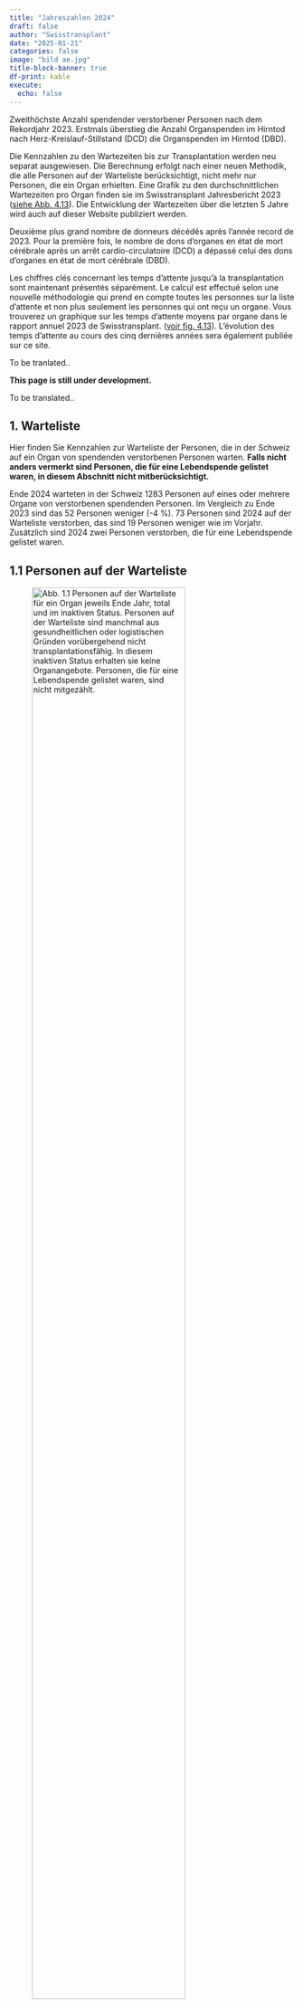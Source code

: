```yaml
---
title: "Jahreszahlen 2024"
draft: false
author: "Swisstransplant"
date: "2025-01-21"
categories: false
image: "bild ae.jpg"
title-block-banner: true
df-print: kable
execute:
  echo: false
---
```


::: {.content-visible when-profile="de"}
Zweithöchste Anzahl spendender verstorbener Personen nach dem Rekordjahr 2023. Erstmals überstieg die Anzahl Organspenden im Hirntod nach Herz-Kreislauf-Stillstand (DCD) die Organspenden im Hirntod (DBD).

::: {.callout-warning title="Hinweis"}
Die Kennzahlen zu den Wartezeiten bis zur Transplantation werden neu separat ausgewiesen. Die Berechnung erfolgt nach einer neuen Methodik, die alle Personen auf der Warteliste berücksichtigt, nicht mehr nur Personen, die ein Organ erhielten. Eine Grafik zu den durchschnittlichen Wartezeiten pro Organ finden sie im Swisstransplant Jahresbericht 2023 ([siehe Abb. 4.13](https://www.swisstransplant.org/fileadmin/user_upload/Bilder/Home/Organ-_und_Gewebespende/Fakten_und_Zahlen/Jahreszahlen/2023_ersetzt/Abb_4.13_2023_DE.jpg){target="_blank"}). Die Entwicklung der Wartezeiten über die letzten 5 Jahre wird auch auf dieser Website publiziert werden.
:::

:::

::: {.content-visible when-profile="fr"}
Deuxième plus grand nombre de donneurs décédés après l'année record de 2023. Pour la première fois, le nombre de dons d'organes en état de mort cérébrale après un arrêt cardio-circulatoire (DCD) a dépassé celui des dons d'organes en état de mort cérébrale (DBD).

::: {.callout-warning title="Remarque"}
Les chiffres clés concernant les temps d'attente jusqu’à la transplantation sont maintenant présentés séparément. Le calcul est effectué selon une nouvelle méthodologie qui prend en compte toutes les personnes sur la liste d'attente et non plus seulement les personnes qui ont reçu un organe. Vous trouverez un graphique sur les temps d'attente moyens par organe dans le rapport annuel 2023 de Swisstransplant. ([voir fig. 4.13](https://www.swisstransplant.org/fileadmin/user_upload/Bilder/Home/Organ-_und_Gewebespende/Fakten_und_Zahlen/Jahreszahlen/2023_ersetzt/FR_2023/Ill_4.13_2023_FR.jpg){target="_blank"}). L'évolution des temps d'attente au cours des cinq dernières années sera également publiée sur ce site.
:::

:::

::: {.content-visible when-profile="en"}
To be tranlated..

::: {.callout-warning title="Please note"}
**This page is still under development.**
:::

::: {.callout-warning title="Please note"}
To be translated..
:::

:::

::: {.content-visible when-profile="de"}
# 1. Warteliste

Hier finden Sie Kennzahlen zur Warteliste der Personen, die in der Schweiz auf ein Organ von spendenden verstorbenen Personen warten. **Falls nicht anders vermerkt sind Personen, die für eine Lebendspende gelistet waren, in diesem Abschnitt nicht mitberücksichtigt.**

::: {.callout-tip title="Das Wichtigste in Kürze"}
Ende 2024 warteten in der Schweiz 1283 Personen auf eines oder mehrere Organe von verstorbenen spendenden Personen. Im Vergleich zu Ende 2023 sind das 52 Personen weniger (-4 %). 73 Personen sind 2024 auf der Warteliste verstorben, das sind 19 Personen weniger wie im Vorjahr. Zusätzlich sind 2024 zwei Personen verstorben, die für eine Lebendspende gelistet waren.
:::

## 1.1 Personen auf der Warteliste

![**Abb. 1.1** Personen auf der Warteliste für ein Organ jeweils Ende Jahr, total und im inaktiven Status. Personen auf der Warteliste sind manchmal aus gesundheitlichen oder logistischen Gründen vorübergehend nicht transplantationsfähig. In diesem inaktiven Status erhalten sie keine Organangebote. Personen, die für eine Lebendspende gelistet waren, sind nicht mitgezählt.](Fig1.1-de.png){width=80%}

<br>

|Indikator                                   |Letztes Jahr     | Veränderung zum Vorjahr        |
|--------------------------------------------|----------------:|-------------------------------:|
|Anzahl Personen auf der Warteliste          |1283             |-52 Personen (-4 %)             |
|Anteil inaktive                             |49 %             |-3 Prozentpunkte                |

::: {.callout-note title="Lesebeispiel"}
Ende 2024 warteten in der Schweiz 1283 Personen auf eines oder mehrere Organe von verstorbenen spendenden Personen. Im Vergleich zum Vorjahr sind das 52 Personen weniger (-4 %). Knapp die Hälfte (49 %) der Personen auf der Warteliste war im inaktiven Status.
:::

## 1.2 Personen auf der Warteliste nach Organ

![**Abb. 1.2** Personen auf der Warteliste für ein Organ jeweils Ende Jahr, total und nach Organ. Personen, die auf mehr als ein Organ warten, sind bei der Gruppe «Multiorgan» dazugezählt. Personen, die für eine Lebendspende gelistet waren, sind nicht mitgezählt.](Fig1.2-de.png){width=80%}

<br>

|Indikator                                       |Letztes Jahr     |    Veränderung zum Vorjahr   |
|------------------------------------------------|----------------:|-----------------------------:|
|Anzahl Personen auf der Warteliste (alle)       |1283             |-52 (-4 %)                    |           
|Multiorgan                                      |34               |-8 (-19 %)                    |
|Herz                                            |44               |+2 (+5 %)                     |
|Lunge                                           |28               |-18 (-39 %)                   |
|Leber                                           |289              |+21 (+8 %)                    |
|Niere                                           |871              |-52 (-6 %)                    |
|Pankreas/Inselzellen                            |17               |+3 (+21 %)                    |
|Dünndarm                                        |0                |+/-0                          |


::: {.callout-note title="Lesebeispiel"}
Von den 1283 Personen auf der Warteliste wartete die grosse Mehrheit auf eine Niere (871; 68 %) oder eine Leber <br />(289; 23 %). 34 Personen warteten auf mehr als ein Organ.
:::

## 1.3 Ereignisse auf der Warteliste

![**Abb. 1.3** Transplantierte Personen und Personen, die auf der Warteliste verstorben sind. Personen, die für eine Lebendspende gelistet waren beziehungsweise eine Lebendspende erhielten, sind nicht mitgezählt. * Zusätzlich sind 2024 zwei Personen verstorben, die für eine Lebendspende gelistet waren.](Fig1.3-de.png){width=80%}

<br>

|Indikator                              |Letztes Jahr        |Veränderung zum Vorjahr            |
|---------------------------------------|-------------------:|----------------------------------:|
|Anzahl transplantierte Personen        |522                 |-43 (-8 %)                         |
|Anzahl verstorbene Personen            |73                  |-19 (-21 %)                         |


::: {.callout-note title="Lesebeispiel"}
Im letzten Jahr erhielten in der Schweiz 522 Personen eines oder mehrere Organe aus einer Organspende nach dem Tod. 73 Personen sind auf der Warteliste verstorben, 19 weniger (-21 %) wie im Vorjahr. Zusätzlich sind 2024 zwei Personen verstorben, die für eine Lebendspende gelistet waren.
:::

:::

::: {.content-visible when-profile="fr"}
# 1. Liste d'attente

Vous trouverez ici les chiffres clés sur la liste d'attente des personnes en attente d'un organe en Suisse. **Sauf mention contraire, les personnes listées pour un don de donneur vivant ne sont pas prises en compte dans cette section.**

::: {.callout-tip title="L'essentiel en bref"}
Fin 2024, 1283 personnes attendaient en Suisse un ou plusieurs organes de donneurs décédés. Par rapport à la fin du 2023, cela représente 52 personnes de moins (-4 %). 73 personnes sont décédées en 2024 sur la liste d'attente, soit 19 personnes de moins que l'année précédente. En outre, deux personnes listées pour un don de donneur vivant sont décédées en 2024.
:::

## 1.1 Personnes en liste d'attente

![**Fig. 1.1** Personnes en liste d'attente pour un organe à la fin de chaque année, au total et en statut inactif. Parfois, les personnes sur la liste d’attente ne peuvent temporairement pas bénéficier d’une transplantation pour des raisons de santé ou de logistique. Dans cet état inactif, elles ne reçoivent pas d'offres d’organes. Les personnes listées pour un don de donneur vivant ne sont pas inclus.](Fig1.1-fr.png){width=80%}

<br>

|Indicateur                                  |Dernière année   |Changement par rapport à l'année précédente         |
|--------------------------------------------|----------------:|---------------------------------------------------:|
|Nombre de patients en liste d'attente       |1283             |-52  patients (-4 %)                                |
|Part dans état inactif                      |49 %             |-3 points de pourcentage                          |


::: {.callout-note title="Exemple de lecture"}
A la fin du 2024, 1283 personnes attendaient en Suisse un ou plusieurs organes de donneurs décédés. Par rapport à l'année précédente, cela représente 52 personnes de moins (-4 %). Près de la moitié (49 %) des personnes sur la liste d'attente était classé en inactif.
:::

## 1.2 Personnes en liste d'attente par organe

![**Fig. 1.2** Personnes en liste d'attente pour un organe à la fin de chaque année, au total et par organe. Les personnes en attente de plus d'un organe sont comptées dans le groupe « multi-organes ». Les personnes listées pour un don de donneur vivant ne sont pas inclus.](Fig1.2-fr.png){width=80%}

<br>


|Indicateur                                  |Dernière année        |Changement par rapport à l'année précédente    |
|--------------------------------------------|---------------------:|----------------------------------------------:|
|Nombre de patients en liste d'attente       |1283                  |-52 (-4 %)                                     |
|Multi-organes                               |34                    |-8 (-19 %)                                     |
|Cœur                                        |44                    |+2 (+5 %)                                      |
|Poumons                                     |28                    |-18 (-39 %)                                    |
|Foie                                        |289                   |+21 (+8 %)                                     |
|Rein                                        |871                   |-52 (-6 %)                                     |
|Pancréas/îlots de Langerhans                |17                    |+3 (+21 %)                                     |
|Intestin grêle                              |0                     |+/- 0                                          |


::: {.callout-note title="Exemple de lecture"}
Sur les 1283 patients en liste d'attente, la grande majorité attendait un rein (871; 68 %) ou un foie (289; 23 %). 34 patients attendaient plus d'un organe.
:::

## 1.3 Événements sur la liste d'attente

![**Fig. 1.3** Patients transplantés et patients décédés sur la liste d'attente. Les patients qui étaient sur la liste pour un don de donneur vivant ou qui ont reçu un don de donneur vivant ne sont pas inclus. * En outre, deux personnes listées pour un don de donneur vivant sont décédées en 2024.](Fig1.3-fr.png){width=80%}

|Indicateur                          |Dernière année                 |Changement par rapport à l'année précédente  |
|------------------------------------|------------------------------:|--------------------------------------------:|
|Nombre de patients transplantés     |522                            |-43 (-8 %)                                   |
|Nombre de patients décédés          |73*                            |-19 (-21 %)                                   |

<br>

::: {.callout-note title="Exemple de lecture"}
En 2024, 522 patients en Suisse ont reçu un ou plusieurs organes provenant d'un don d'organe après le décès. 73 patients sont décédés sur la liste d'attente, soit 19 de moins (-21 %) que l'année précédente. En outre, deux personnes listées pour un don de donneur vivant sont décédées en 2024.
:::

:::

::: {.content-visible when-profile="en"}
# 1. Wait list

ENTIRE ENGLISH SECTION NEEDS TRANSLATION AND NUMBERS IN TABLES AER NOT UPDATED!!!

Here you will find key figures on the wait list of people in Switzerland waiting for an organ transplant from deceased donors. People who were listed for a living donation are not included in this section.

::: {.callout-tip title="Most important facts in brief"}
To be translated..
:::

## 1.1 People on the wait list

![**Fig. 1.1** Translation to be added..](Fig1.1-en.png){width=80%}

<br>

|Indicator                                   |Current year     |Change on previous year                             |
|--------------------------------------------|----------------:|---------------------------------------------------:|
|Number of patients on wait list             |1326             |-9 patients (-0.7 %)                                |
|Percentage inactive                         |48.8 %           |-1.1 percentage points                              |

## 1.2 People on the wait list by organ

![**Fig. 1.2** Translation to be added..](Fig1.2-en.png){width=80%}

<br>

|Indicator                                   |Current year          |Change on previous year                       |
|--------------------------------------------|---------------------:|---------------------------------------------:|
|Number of patients on wait list:            |1326                  |-9 patients (-0.7 %)                          |
|Multi-Organ                                 |40                    |-2 patients (-4.8 %)                          |
|Heart                                       |43                    |+1 patient (+2.4 %)                           |
|Lung                                        |42                    |-4 patients (-8.7 %)                          |
|Liver                                       |281                   |+13 patients (+4.9 %)                         |
|Kidney                                      |907                   |-16 patients (-1.7 %)                         |
|Pancreas/islets                             |13                    |-1 patient (-7.1 %)                           |
|Small bowel                                 |0                     |+/- 0 patients                                |


## 1.3 Events on the wait list

![**Fig. 1.3** Translation to be added...](Fig1.3-en.png){width=80%}

<br>

|Indicator                                   |Current year           |Change on previous year                        |
|--------------------------------------------|----------------------:|----------------------------------------------:|
|Number of patients transplanted             |102                    |-36 patients (-26.1 %)                         |
|Number of patients deceased                 |27                     |+8 patients (+29.6 %)                          |


::: {.callout-note title="Exemple de lecture"}
In the first quarter of 2024, 102 patients in Switzerland received one or more organs from deceased organ donation. 27 patients died on the waiting list.
:::

:::

::: {.content-visible when-profile="de"}

# 2. Organspende

Hier finden Sie Kennzahlen zur Organspende nach dem Tod und zur Organ-Lebendspende in der Schweiz.

::: {.callout-tip title="Das Wichtigste in Kürze"}
2024 haben in der Schweiz 187 Personen ihre Organe nach dem Tod gespendet. Im Vergleich zu 2023 sind das 13 Personen weniger (-7 %), nach dem Rekordjahr 2023 ist dies jedoch die zweithöchste Zahl spendender verstorbener Personen. Von den 187 spendenden Personen waren 98 (52 %) im Hirntod nach Herz-Kreislauf-Stillstand (DCD). Damit waren erstmals mehr als die Hälfte DCD-Organspenden. 539 Organe von spendenden verstorbenen Personen wurden 2024 in der Schweiz transplantiert, das sind 45 weniger (-8 %) als 2023. Mit 2.7 Organen ist die durchschnittliche Anzahl transplantierter Organe pro spendende verstorbene Person leicht gesunken.
:::

## 2.1 Für eine Organspende nach dem Tod freigegebene Personen

![**Abb. 2.1** In der Schweiz von Swisstransplant für die Organspende nach dem Tod freigegebene verstorbene Personen. Eine Person wird freigegeben, wenn bei aussichtloser Prognose eine Zustimmung zur Organspende vorliegt und sie medizinisch für eine Organspende mindestens eines Organs qualifiziert. «Utilisiert» bedeutet, es konnte mindestens ein Organ transplantiert werden. «Effektiv» bedeutet, ein chirurgischer Eingriff mit der Absicht zur Organentnahme zum Zweck einer Transplantation erfolgte, aber kein Organ konnte transplantiert werden. «Nicht utilisiert» bedeutet, es kam nicht zu einem chirurgischen Eingriff mit der Absicht zur Organentnahme zum Zweck einer Transplantation.](Fig2.1-de.png){width=80%}

<br>

|Indikator                               |Letztes Jahr             |Veränderung zum Vorjahr                       |
|----------------------------------------|------------------------:|---------------------------------------------:|
|Anzahl freigegebene Personen            |213                      |-12 Personen (-5 %)                           |
|Anteil Nicht utilisierte                |12 %                     |+1 Prozentpunkt                              |
|Anteil Effektive                        |6 %                      |-1 Prozentpunkt                              |
|Anteil Utilisierte                      |82 %                     |+/-0 Prozentpunkte                           |


::: {.callout-note title="Lesebeispiel"}
Im letzten Jahr hat Swisstransplant 213 Personen aus der Schweiz für eine Organspende nach dem Tod freigegeben. Das sind 12 Personen weniger als im Rekordjahr 2023. Die Utilisierungsrate betrug wie bereits im Vorjahr 82 %.
:::

## 2.2 Spendende verstorbene Personen

![**Abb. 2.2** Spendende verstorbene Personen in der Schweiz. DBD: Spende im Hirntod, DCD: Spende im Hirntod nach Herz-Kreislauf-Stillstand. Als spendende Person gilt jede verstorbene Person, bei der ein chirurgischer Eingriff mit der Absicht zur Organentnahme zum Zweck einer Transplantation erfolgt ist.](Fig2.2-de.png){width=80%}

<br>

|Indikator                                 |Letztes Jahr        |Veränderung zum Vorjahr       |
|------------------------------------------|-------------------:|-----------------------------:|
|Anzahl spendende Personen (alle)          |187                 |-13 (-7 %)                    |
|DCD                                       |98 (52 %)           |+2 (+2 %)                     |
|DBD                                       |89 (48 %)           |-15 (-14 %)                   |

::: {.callout-note title="Lesebeispiel"}
2024 haben in der Schweiz 187 Personen ihre Organe nach dem Tod gespendet. Im Vergleich zum Rekordjahr 2023 sind das 13 Personen weniger (-7 %). Der Rückgang ist auf weniger Spenden im Hirntod (DBD) zurückzuführen. Von den 187 spendenden verstorbenen Personen waren 98 (52 %) im Hirntod nach Herz-Kreislauf-Stillstand (DCD).
:::

## 2.3 Transplantierte Organe von spendenden verstorbenen Personen

![**Abb. 2.3** In der Schweiz transplantierte Organe von spendenden verstorbenen Person (inklusive aus dem Ausland stammende Organe).](Fig2.3-de.png){width=80%}

<br>

|Indikator                                 |Letztes Jahr         |Veränderung zum Vorjahr     |
|------------------------------------------|--------------------:|---------------------------:|
|Anzahl transplantierte Organe (alle)      |539                  |-45 (-8 %)                  |
|Herz                                      |47                   |-11 (-19 %)                 |
|Lunge                                     |63                   |-8  (-11 %)                 |
|Leber                                     |129                  |-16 (-11 %)                 |
|Niere                                     |287                  |-4 (-1 %)                   |
|Pankreas/Inselzellen                      |13                   |-6 (-32 %)                  |

::: {.callout-note title="Lesebeispiel"}
2024 wurden in der Schweiz 539 Organe von spendenden verstorbenen Person transplantiert. Im Vergleich zum Rekordjahr 2023 sind das 45 Organe weniger (-8 %).
:::

## 2.4 Transplantierte Organe pro spendende verstorbene Person

![**Abb. 2.4** Durchschnittliche Anzahl transplantierte Organe pro spendende verstorbene Person, Mittelwerte (Standardabweichungen). DBD: Spende im Hirntod, DCD: Spende im Hirntod nach Herz-Kreislauf-Stillstand.](Fig2.4-de.png){width=80%}

<br>

|Indikator                                |Letztes Jahr        |Veränderung zum Vorjahr                |
|-----------------------------------------|-------------------:|--------------------------------------:|
|Organe pro spendende Person (alle)       |2.7                 |-0.1                                   |
|DBD                                      |3.3                 |+0.1                                   |
|DCD                                      |2.2                 |-0.2                                   |

::: {.callout-note title="Lesebeispiel"}
2024 wurden in der Schweiz durchschnittlich 2.7 Organe pro spendende verstorbene Person transplantiert. Im Vergleich zum Vorjahr sind das 0.1 Organe weniger.
:::

## 2.5 Spendende lebende Personen

![**Abb. 2.5** Spendende lebende Personen in der Schweiz, total und nach Organ. Bei Lebendspenden entspricht die Anzahl spendender Personen gleich der Anzahl transplantierter Organe.](Fig2.5-de.png){width=80%} 

<br>

|Indikator                                   |Letztes Jahr        |Veränderung zum Vorjahr         |
|--------------------------------------------|-------------------:|-------------------------------:|
|Anzahl spendende Personen (alle)            |115                 |+5 (+5 %)                       |
|Leber                                       |4 (3 %)             |+3                              |
|Niere                                       |111 (97 %)          |+2                              |

::: {.callout-note title="Lesebeispiel"}
2024 haben in der Schweiz 115 lebende Personen eine ihrer Nieren (in 97 % der Fälle) oder einen Teil ihrer Leber (in 3 % der Fälle) gespendet. Das sind 5 Lebendspenden mehr (+5 %) als im Vorjahr.
:::

:::

::: {.content-visible when-profile="fr"}
# 2. Don d'organes
Vous trouverez ici les chiffres clés sur le don d'organes après le décès et le don d'organes de donneurs vivants en Suisse.

::: {.callout-tip title="L'essentiel en bref"}
En 2024, 187 personnes ont fait don de leurs organes après leur décès en Suisse. Ce sont 13 personnes de moins (-7 %) comparé à l'année précédente. Après le record de 2023, il s'agit toutefois du deuxième plus grand nombre de donneurs décédés. Parmi ces 187 donneurs décédés, 98 (52 %) étaient en état de mort cérébrale après un arrêt cardio-circulatoire (DCD). Ainsi, pour la première fois, plus de la moitié étaient des dons d'organes DCD. 539 organes de donneurs décédés ont été transplantés en Suisse en 2024, soit 45 de moins (-8 %) qu'en 2023. Avec 2.7 organes, le nombre moyen d'organes transplantés par donneur décédé a légèrement diminué.
:::

## 2.1 Personnes approuvées à faire un don d'organes après le décès

![**Fig. 2.1** Personnes décédées en Suisse et approuvées par Swisstransplant pour le don d'organes après le décès. Une personne est approuvée si, en cas de pronostic sans espoir, elle a donné son consentement au don d'organes et qu'elle est médicalement qualifiée pour le don d'au moins un organe. « Utilisées » signifie qu'au moins un organe a pu être transplanté. « Effectives » signifie qu'une intervention chirurgicale a eu lieu avec l'intention de prélever un organe en vue d'une transplantation, mais qu'aucun organe n'a pu être transplanté. « Non utilisées » signifie qu'il n'y a pas eu d'intervention chirurgicale dans l’intention d’un prélèvement d’organes aux fins d’une transplantation.](Fig2.1-fr.png){width=80%}

<br>

|Indicateur                               |Dernière année          | Changement par rapport à l'année précédente   |
|-----------------------------------------|-----------------------:|----------------------------------------------:|
|Nombre de personnes approuvées           |213                     |-12 Personen (-5 %)                           |
|Proportion de personnes non utilisées    |12 %                    |+1 point de pourcentage                        |
|Proportion de personnes effectives       |6 %                     |-1 point de pourcentage                        |
|Proportion de personnes utilisées        |82 %                    |+/-0 points de pourcentage                     |

::: {.callout-note title="Exemple de lecture"}
En 2024, Swisstransplant a approuvé 213 personnes en Suisse pour un don d'organe après le décès. C'est 12 personnes de moins que lors de l'année record de 2023. Le taux d'utilisation était de 82 %, comme l'année précédente.
:::

## 2.2 Donneurs décédés

![**Fig. 2.2** 	Donneurs décédés en Suisse. DBD: don en état de mort cérébrale, DCD: don en état de mort cérébrale après un arrêt cardio-circulatoire. Est considérée comme donneur toute personne décédée qui a subi une intervention chirurgicale dans l’intention d’un prélèvement d’organes aux fins d’une transplantation.](Fig2.2-fr.png){width=80%}

<br>

|Indicateur                                  |Dernière année         |Changement par rapport à l'année précédente   |
|--------------------------------------------|----------------------:|---------------------------------------------:|
|Nombre de donneurs (tous)                   |187                    |-13 (-7 %)                                    |
|DCD                                         |98 (52 %)              |+2 (+2 %)                                     |
|DBD                                         |89 (48 %) 	           |-15 (-14 %)                                   |


::: {.callout-note title="Exemple de lecture"}
En 2024, 187 personnes ont fait don de leurs organes après leur décès en Suisse. Par rapport à l'année record 2023, cela représente 13 personnes de moins (-7 %). Cette réduction s'explique par une diminution du nombre de dons en état de mort cérébrale (DBD). Parmi les 187 donneurs décédés, 98 (52 %) étaient en état de mort cérébrale après un arrêt cardio-circulatoire (DCD).
:::

## 2.3 Organes transplantés de donneurs décédés

![**Fig 2.3** Organes transplantés en Suisse de donneurs décédés (incluant les organes provenant de l'étranger), total et par organe.](Fig2.3-fr.png){width=80%}

<br>

|Indicateur                                  |Dernière année         |Changement par rapport au trimestre précédent |
|--------------------------------------------|----------------------:|---------------------------------------------:|
|Nombre d'organes transplantés (tous)        |539                    |-45 (-8 %)                                    |
|Cœur                                        |47                     |-11 (-19 %)                                   |
|Poumons                                     |63                     |-8 (-11 %)                                    |
|Foie                                        |129                    |-16 (-11 %)                                   |
|Reins                                       |287                    |-4 (-1 %)                                     |
|Pancréas/îlots de Langerhans                |13                     |-6 (-32 %)                                    |

::: {.callout-note title="Exemple de lecture"}
En 2024, 539 organes ont été transplantés en Suisse de donneurs décédés. Par rapport à l'année record 2023, cela représente 45 organes de moins (-8 %).
:::

## 2.4 Organes transplantés par donneur décédé

![**Fig 2.4** Nombre d’organes transplantés par donneur décédé (moyenne et écart-type). DBD: don en état de mort cérébrale, DCD: don en état de mort cérébrale après un arrêt cardio-circulatoire.](Fig2.4-fr.png){width=80%}

<br>

|Indicateur                               |Dernière année      |Changement par rapport à l'année précédente   |
|-----------------------------------------|-------------------:|---------------------------------------------:|
|Organes par donneur (tous)               |2.7                 |-0.1                                   |
|DBD                                      |3.3                 |+0.1                                   |
|DCD                                      |2.2                 |-0.2                                   |


::: {.callout-note title="Exemple de lecture"}
En 2024, 2.7 organes ont été transplantés en moyenne en Suisse par donneur décédé. Par rapport à l'année précédente, cela représente 0.1 organes de moins.
:::

## 2.5 Donneurs vivants

![**Fig 2.5** Donneurs vivants en Suisse, au total et par organe. Pour les dons de donneurs vivants, le nombre de donneurs est égal au nombre d'organes transplantés.](Fig2.5-fr.png){width=80%}

<br>

|Indicateur                                  |Dernière année       |Changement par rapport à l'année précédente   |
|--------------------------------------------|--------------------:|---------------------------------------------:|
|Nombre de donneurs vivants (tous)           |115                  |+5 (+5 %)                                     |
|Foie                                        |4 (3 %)              |+3                                            |
|Rein                                        |111 (97 %)           |+2                                            |

::: {.callout-note title="Exemple de lecture"}
Au cours de l'année dernière, 115 personnes vivantes en Suisse ont fait don d'un de leurs reins (dans 97 % des cas) ou d’une partie de leur foie (dans 3 % des cas). Cela représente 5 don d'organes par des personnes vivantes de plus (+5 %) que l'année précédente.
:::

:::

::: {.content-visible when-profile="en"}
# 2. Organ donation

ENTIRE ENGLISH SECTION NEEDS TRANSLATION AND NUMBERS IN TABLES AER NOT UPDATED!!!

## 2.1 People approved for deceased organ donation

![**Fig. 2.1** Translation...](Fig2.1-en.png){width=80%}

## 2.2 Deceased donors

![**Fig. 2.2** Translation...](Fig2.2-en.png){width=80%}

## 2.3 Organs transplanted from deceased donors

![**Fig. 2.3** Organs transplanted in Switzerland from deceased donors, including organs from deceased donors abroad.](Fig2.3-en.png){width=80%}

## 2.4 Organs transplanted per deceased donor

![**Fig. 2.4** Translation needed...](Fig2.4-en.png){width=80%}

## 2.5 Living donors

![**Fig 2.5** Translation to be added...](Fig2.5-en.png){width=80%}

:::

::: {.content-visible when-profile="de"}
# 3. Transplantationen

Hier finden Sie Kennzahlen zu Personen, die ein Organ von einer spendenden verstorbenen Person erhielten. Einerseits sind dies Personen in der Schweiz, die ein Organ von einer spendenden verstorbenen Person aus der Schweiz oder aus dem Ausland erhielten. Andererseits sind dies Personen im Ausland, die ein Organ von einer verstorbenen Person aus der Schweiz erhielten, wenn in der Schweiz für ein Organ keine passende Person gefunden werden konnte. Kennzahlen zur Lebendspende von Niere und Leber finden Sie unter 2.5.

::: {.callout-tip title="Das Wichtigste in Kürze"}
2024 erhielten in der Schweiz 522 Personen eines oder mehrere Organe von spendenen verstorbenen Personen. Im Vergleich zum Rekordjahr 2023 sind das 43 Transplantationen weniger (-8 %). Von den 522 Personen erhielten 50 Personen ein Organ aus dem Ausland.
:::

## 3.1 In der Schweiz transplantierte Personen

![**Abb. 3.1** Transplantierte Personen in der Schweiz, die ein Organ von einer spendenden verstorbenen Person erhielten, total und nach Art der Transplantation. «Multiorgan» bedeutet, eine Person erhielt mehr als ein Organ gleichzeitig. Organe von spendenden verstorbenen Personen aus dem Ausland sind miteingerechnet, Organe aus Lebendspenden sind nicht miteingerechnet.](Fig3.1-de.png){width=80%}

<br>

|Indikator                                    |Letztes Jahr          |Veränderung zum Vorjahr                 |
|---------------------------------------------|---------------------:|---------------------------------------:|
|Anzahl transplantierte Personen (alle)       |522                   |-43 (-8 %)                              |
|Multiorgan                                   |14                    |-5 (-26 %)                              |
|Herz                                         |47                    |-11 (-19 %)                              |
|Lunge                                        |63                    |-8 (-11 %)                              |
|Leber                                        |126                   |-13 (-9 %)                              |
|Niere                                        |270                   |-2 (-1 %)                               |
|Pankreas/Inselzellen                         |2                     |-4 (-67 %)                              |


::: {.callout-note title="Lesebeispiel"}
2024 erhielten in der Schweiz 522 Personen eines oder mehrere Organe von spendenden verstorbenen Personen. Im Vergleich zum Rekordjahr 2023 sind das 43 Transplantationen weniger (-8 %). 14 Personen erhielten mehr als 1 Organ, davon erhielten 11 Personen je eine Niere und eine Bauchspeicheldrüse (Pankreas) und 3 Personen erhielten je eine Niere und eine Leber.
:::

## 3.2 In der Schweiz transplantierte Personen mit Organen aus dem Ausland

![**Abb. 3.2** Transplantierte Personen in der Schweiz, die ein Organ von einer spendenden verstorbenen Person aus dem Ausland erhielten, total und nach Art der Transplantation.](Fig3.2-de.png){width=80%}

<br>

|Indikator                                      |Letztes Jahr            |Veränderung zum Vorjahr                 |
|-----------------------------------------------|-----------------------:|---------------------------:|
|Anzahl transplantierte Personen mit Organen aus dem Ausland |50         |+5 (+11 %)                  |


::: {.callout-note title="Lesebeispiel"}
2024 erhielten in der Schweiz 50 Personen ein Organ von spendenden verstorbenen Personen aus dem Ausland. Das sind 5 Personen mehr (+11 %) als 2023.
:::

## 3.3 Im Ausland transplantierte Personen

![**Abb. 3.3** Im Ausland transplantierte Personen, die ein Organ von einer spendenden verstorbenen Person aus der Schweiz erhielten, total und nach Art der Transplantation.](Fig3.3-de.png){width=80%}

<br>

|Indikator                                         |Letztes Jahr        |Veränderung zum Vorjahr                 |
|--------------------------------------------------|-------------------:|---------------------------------------:|
|Anzahl transplantierte Personen im Ausland        |24                  |-2 (-8 %)                          |

::: {.callout-note title="Lesebeispiel"}
2024 erhielten im Ausland 24 Patientinnen und Patienten ein Organ von spendenden verstorbenen Personen aus der Schweiz. Im Vergleich zu 2023 sind das 2 Patientinnen und Patienten weniger (-8 %).
:::

## 3.4 Herztransplantationen

![**Abb. 3.4** Herztransplantationen in der Schweiz, aufgeteilt nach DBD- und DCD-Spende. Multiorgantransplantationen sind mitgezählt. DBD: Spende im Hirntod, DCD: Spende im Hirntod nach Herz-Kreislauf-Stillstand.](Fig3.4-de.png){width=80%}

<br>

|Indikator                                   |Letztes Jahr             |Veränderung zum Vorjahr                |
|--------------------------------------------|------------------------:|--------------------------------------:|
|Anzahl Herztransplantationen (alle)         |47                       |-11 (-19 %)                            |
|DCD                                         |6 (13 %)                 |-3                                     |
|DBD                                         |41 (87 %)                |-8                                     |

::: {.callout-note title="Lesebeispiel"}
2024 erhielten in der Schweiz 47 Personen eine Herztransplantation. Im Vergleich zum Rekordjahr 2023 sind das 11 Herztransplantationen weniger (-19 %).
:::

## 3.5 Lungentransplantationen

![**Abb. 3.5** Lungentransplantationen in der Schweiz, aufgeteilt nach DBD- und DCD-Spende. Multiorgantransplantationen sind mitgezählt. DBD: Spende im Hirntod, DCD: Spende im Hirntod nach Herz-Kreislauf-Stillstand. ](Fig3.5-de.png){width=80%}

<br>

|Indikator                                   |Letztes Jahr             |Veränderung zum Vorjahr    |
|--------------------------------------------|------------------------:|--------------------------:|
|Anzahl Lungentransplantationen (alle)       |63                       |-8 (-11 %)                 |
|DCD                                         |17 (27 %)                |-12                        |
|DBD                                         |46 (73 %)                |+4                         |

::: {.callout-note title="Lesebeispiel"}
2024 erhielten in der Schweiz 63 Personen eine Lungentransplantation. Im Vergleich zum Rekordjahr 2023 sind das 8 Lungentransplantationen weniger (-11 %).
:::

## 3.6 Lebertransplantationen

![**Abb. 3.6** Lebertransplantationen in der Schweiz aus einer Organspende nach dem Tod, aufgeteilt nach DBD- und DCD-Spende. Multiorgantransplantationen sind mitgezählt. DBD: Spende im Hirntod, DCD: Spende im Hirntod nach Herz-Kreislauf-Stillstand. ](Fig3.6-de.png){width=80%}

<br>

|Indikator                                   |Letztes Jahr            |Veränderung zum Vorjahr                 |
|--------------------------------------------|-----------------------:|---------------------------------------:|
|Anzahl Lebertransplantationen (alle)        |129                     |-16 (-11 %)                             |
|DCD                                         |47 (36 %)               |+/-0                                    |
|DBD                                         |82 (64 %)               |-16                                     |

::: {.callout-note title="Lesebeispiel"}
2024 erhielten in der Schweiz 129 Personen eine Lebertransplantation aus einer Organspende nach dem Tod. Im Vergleich zum Rekordjahr 2023 sind das 16 Lebertransplantationen weniger (-11 %).
:::

## 3.7 Nierentransplantationen

![**Abb. 3.7** Nierentransplantationen in der Schweiz aus einer Organspende nach dem Tod, aufgeteilt nach DBD- und DCD-Spende. Multiorgantransplantationen sind mitgezählt. DBD: Spende im Hirntod, DCD: Spende im Hirntod nach Herz-Kreislauf-Stillstand.](Fig3.7-de.png){width=80%}

<br>

|Indikator                                   |Letztes Jahr            |Veränderung zum Vorjahr                 |
|--------------------------------------------|-----------------------:|---------------------------------------:|
|Anzahl Nierentransplantationen (alle)       |284                     |-7 (-2 %)                               |
|DCD                                         |139 (49 %)              |+4                                      |
|DBD                                         |145 (51 %)              |-11                                     |


::: {.callout-note title="Lesebeispiel"}
2024 erhielten in der Schweiz 284 Personen eine Nierentransplantation aus einer Organspende nach dem Tod. Im Vergleich zum Rekordjahr 2023 sind das 7 Nierentransplantationen weniger (-2 %).
:::

## 3.8 Pankreas/Inselzellen-Transplantationen

![**Abb. 3.8** Pankreas/Inselzellen-Transplantationen in der Schweiz, aufgeteilt nach DBD- und DCD-Spende. Multiorgantransplantationen sind mitgezählt. DBD: Spende im Hirntod, DCD: Spende im Hirntod nach Herz-Kreislauf-Stillstand.](Fig3.8-de.png){width=80%}

<br>

|Indikator                                             |Letztes Jahr             |Veränderung zum Vorjahr        |
|------------------------------------------------------|------------------------:|------------------------------:|
|Anzahl Pankreas-/Inselzellen-Transplantationen (alle) |13                       |-6 (-32 %)                     |
|DCD                                                   |1 (8 %)                  |-4                             |
|DBD                                                   |12 (92 %)                |-2                             |

::: {.callout-note title="Lesebeispiel"}
2024 erhielten in der Schweiz 13 Personen eine Pankreas/Inselzellen-Transplantation. Im Vergleich zum Rekordjahr 2023 sind das 6 Transplantationen weniger (-32 %).
:::

:::

::: {.content-visible when-profile="fr"}
# 3. Transplantations

Vous trouverez ici les chiffres clés sur les patients qui ont reçu un organe d'un donneur décédé. Il s'agit d'une part de patients Suisse qui ont reçu un organe d'un donneur décédé en Suisse ou à l'étranger. D'autre part, il s'agit de personnes à l'étranger qui ont reçu un organe d'une personne décédée en Suisse, lorsqu'aucune personne compatible n'a pu être trouvée en Suisse. Vous trouverez les chiffres clés concernant le don de rein et de foie par des donneurs vivants au point 2.5.

::: {.callout-tip title="L'essentiel en bref"}
En 2024, 522 personnes ont reçu en Suisse un ou plusieurs organes de donneurs décédées. Par rapport à l'année record 2023, cela représente 43 transplantations de moins (-8 %). Parmi les 522 patients, 50 ont reçu un organe provenant de l'étranger.
:::

## 3.1 Patients transplantés en Suisse

![**Fig. 3.1** Patients transplantés en Suisse qui ont reçu un organe d'un donneur décédé, au total et par type de transplantation. « Multi-organes » signifie qu'un patient a reçu plus d'un organe à la fois. Les organes de donneurs décédés provenant de l'étranger sont inclus, les organes provenant de donneurs vivants ne sont pas inclus.](Fig3.1-fr.png){width=80%}

<br>

|Indicateur                               |Dernière année        | Changement par rapport à l'année précédente   |
|-----------------------------------------|---------------------:|----------------------------------------------:|
|Nombre de patients transplantés (tous)   |522                   |-43 (-8 %)                                     |
|Multi-organes                            |14                    |-5 (-26 %)                                     |
|Cœur                                     |47                    |-11 (-19 %)                                    |
|Poumons                                  |63                    |-8 (-11 %)                                     |
|Foie                                     |126                   |-13 (-9 %)                                     |
|Reins                                    |270                   |-2 (-1 %)                                      |
|Pancréas/îlots de Langerhans             |2                     |-4 (-67 %)                                     |

::: {.callout-note title="Exemple de lecture"}
En 2024, 522 personnes ont reçu en Suisse un ou plusieurs organes de donneurs décédés. Par rapport à l'année record 2023, cela représente 43 transplantations de moins (-8 %). 14 personnes ont reçu plus d'un organe, 11 personnes ont reçu un rein et un pancréas chacun et 3 personnes ont reçu un rein et un foie chacun (transplantation multi-organes).
:::

## 3.2 Patients transplantés en Suisse avec des organes de l'étranger

![**Fig. 3.2** Patients transplantés en Suisse qui ont reçu un organe d'un donneur décédée de l'étranger, total et par type de transplantation.](Fig3.2-fr.png){width=80%}

<br>

|Indicateur                   |Dernière année           |Changement par rapport à l'année précédente |
|-----------------------------|------------------------:|-------------------------------------------:|
|Nombre de patients transplantés avec des organes provenant de l'étranger |50            |+5 (+11 %) |

::: {.callout-note title="Exemple de lecture"}
En 2024, 50 patients ont reçu en Suisse des organes provenant de donneurs décédés à l'étranger. Par rapport à l'année record 2023, cela représente 5 organes de plus (+11 %).
:::

## 3.3 Patients transplantés à l'étranger

![**Fig. 3.3** Patients transplantés à l'étranger qui ont reçu un organe d'un donneur décédée en Suisse, total et par type de transplantation.](Fig3.3-fr.png){width=80%}

<br>

|Indicateur                             |Dernière année      |Changement par rapport à l'année précédente |
|---------------------------------------|-------------------:|-------------------------------------------:|
|Nombre de patients transplantés à l'étranger     |24                   |-2 (-8 %)                       |

::: {.callout-note title="Exemple de lecture"}
En 2024, 24 patients ont reçu à l'étranger des organes provenant de donneurs décédés en Suisse. Par rapport à l'année record 2023, cela représente 2 transplantations de moins (-8 %).
:::

## 3.4 Transplantations du cœur

![**Fig. 3.4** Transplantations du cœur en Suisse, réparties en dons DBD et DCD. Les transplantations combinées sont inclus. DBD : donneurs en état de mort cérébrale, DCD : donneurs en état de mort cérébrale après un arrêt cardio-circulatoire.](Fig3.4-fr.png){width=80%}

<br>

|Indicateur                   |Dernière année          |Changement par rapport à l'année précédente |
|-----------------------------|-----------------------:|-------------------------------------------:|
|Nombre de transplantations du coeur         |47                      |-11 (-19 %)                  |
|DCD                                         |6 (13 %)                |-3                           |
|DBD                                         |41 (87 %)               |-8                           |

::: {.callout-note title="Exemple de lecture"}
En 2024, 47 personnes ont reçu une transplantation cardiaque en Suisse. Par rapport à l'année record 2023, cela représente 11 transplantations cardiaques de moins (-19 %).
:::

## 3.5 Transplantations de poumons

![**Fig. 3.5** Transplantations de poumons en Suisse, réparties en dons DBD et DCD. Les transplantations combinées sont inclus DBD : donneurs en état de mort cérébrale, DCD : donneurs en état de mort cérébrale après un arrêt cardio-circulatoire.](Fig3.5-fr.png){width=80%}

<br>

|Indicateur                                  |Dernière année           |Changement par rapport à l'année précédente |
|--------------------------------------------|------------------------:|---------------------------------------:|
|Nombre de transplantations de poumons       |63                       |-8 (-11 %)                              |
|DCD                                         |17 (27 %)                |-12                                     |
|DBD                                         |46 (73 %)                |+4                                      |

::: {.callout-note title="Exemple de lecture"}
En 2024, 63 personnes ont reçu une transplantation pulmonaires en Suisse. Par rapport à l'année record 2023, cela représente 8 transplantations pulmonaires de moins (-11 %).
:::

## 3.6 Transplantations du foie

![**Fig. 3.6** Transplantations du foie des donneurs decédés en Suisse, réparties en dons DBD et DCD. Les transplantations combinées sont inclus. DBD : donneurs en état de mort cérébrale, DCD : donneurs en état de mort cérébrale après un arrêt cardio-circulatoire.](Fig3.6-fr.png){width=80%}

<br>

|Indicateur                                  |Dernière année          |Changement par rapport à l'année précédente |
|--------------------------------------------|-----------------------:|---------------------------------------:|
|Nombre de transplantations du foie (tous)   |129                     |-16 (-11 %)                             |
|DCD                                         |47 (36 %)               |+/-0                                    |
|DBD                                         |82 (64 %) 	            |-16                                     |

::: {.callout-note title="Exemple de lecture"}
En 2024, 129 personnes ont reçu une transplantation hépatique en Suisse, provenant d'un don d'organe après le décès. Par rapport à l'année record 2023, cela représente 16 transplantation hépatique de moins (-11 %).
:::

## 3.7 Transplantations de reins

![**Fig. 3.7** Transplantations de reins de donneurs décédés en Suisse, réparties en dons DBD et DCD. Les transplantations combinées sont inclus. DBD : donneurs en état de mort cérébrale, DCD : donneurs en état de mort cérébrale après un arrêt cardio-circulatoire.](Fig3.7-fr.png){width=80%}

<br>

|Indicateur                                  |Dernière année          |Changement par rapport à l'année précédente |
|--------------------------------------------|-----------------------:|---------------------------------------:|
|Nombre de transplantations de reins (tous)  |284                      |-7 (-2 %)                              |
|DCD                                         |139 (49 %)               |+4                                     |
|DBD                                         |145 (51 %)               |-11                                    |

::: {.callout-note title="Exemple de lecture"}
En 2024, 284 personnes ont reçu une transplantation rénale en Suisse, provenant d'un don d'organe après le décès. Par rapport à l'année record 2023, cela représente 7 transplantations rénales de moins (-2 %).
:::

## 3.8 Transplantations de pancréas et d’îlots de Langerhans

![**Fig. 3.8** Transplantations de pancréas et d’îlots, réparties en dons DBD et DCD. Les transplantations combinées sont inclus. DBD : donneurs en état de mort cérébrale, DCD : donneurs en état de mort cérébrale après un arrêt cardio-circulatoire.](Fig3.8-fr.png){width=80%}

<br>

|Indicateur                               |Dernière année        |Changement par rapport à l'année précédente |
|-----------------------------------------|---------------------:|-------------------------------------------:|
|Nombre de transplantations de pancréas et d’îlots (tous) |13                    |-6 (-32 %)                  |
|DCD                                                      |1 (8 %)               |-4                          |
|DBD                                                      |12 (92 %)             |-2                          |

::: {.callout-note title="Exemple de lecture"}
En 2024, 13 personnes ont reçu une transplantation de pancréas/d’îlots en Suisse. Par rapport à l'année record 2023, cela représente 6 transplantations de moins (-32 %).
:::

:::

::: {.content-visible when-profile="en"}
# 3. Transplants

ENTIRE SECTION NEEDS TO BE TRANSLATED AND NUMBERS ARE NOT UPDATED!!!

## 3.1 Patients transplanted in Switzerland

![**Fig. 3.1** Translation needed...](Fig3.1-en.png){width=80%}
## 3.2 Patients transplanted in Switzerland with organs from abroad

![**Fig. 3.2** Translation needed...](Fig3.2-en.png){width=80%}

## 3.3 Patients transplanted abroad

![**Fig. 3.3** Translation needed...](Fig3.3-en.png){width=80%}

## 3.4 Heart transplants

![*Fig. 3.4** Translation needed...](Fig3.4-en.png){width=80%}

## 3.5 Lung transplants

![**Fig. 3.5** Translation needed..](Fig3.5-en.png){width=80%}

## 3.6 Liver transplants

![*Fig. 3.6** Translation needed...](Fig3.6-en.png){width=80%}

## 3.7 Kidney transplants

![**Fig. 3.7** Translation needed...](Fig3.7-en.png){width=80%}

## 3.8 Pancreas/islet cell transplants

![**Fig. 3.8** Translation needed...](Fig3.8-en.png){width=80%}
:::